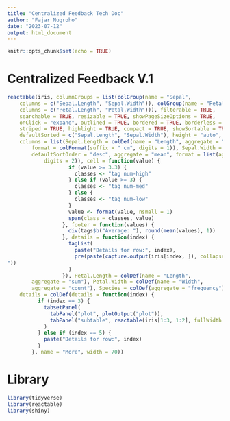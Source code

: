 ```yaml
---
title: "Centralized Feedback Tech Doc"
author: "Fajar Nugroho"
date: "2023-07-12"
output: html_document
---
```


```r
knitr::opts_chunk$set(echo = TRUE)
```

# Centralized Feedback V.1

```r

reactable(iris, columnGroups = list(colGroup(name = "Sepal", 
    columns = c("Sepal.Length", "Sepal.Width")), colGroup(name = "Petal", 
    columns = c("Petal.Length", "Petal.Width"))), filterable = TRUE, 
    searchable = TRUE, resizable = TRUE, showPageSizeOptions = TRUE, 
    onClick = "expand", outlined = TRUE, bordered = TRUE, borderless = TRUE, 
    striped = TRUE, highlight = TRUE, compact = TRUE, showSortable = TRUE, 
    defaultSorted = c("Sepal.Length", "Sepal.Width"), height = "auto", 
    columns = list(Sepal.Length = colDef(name = "Length", aggregate = "max", 
        format = colFormat(suffix = " cm", digits = 1)), Sepal.Width = colDef(name = "Width", 
        defaultSortOrder = "desc", aggregate = "mean", format = list(aggregated = colFormat(suffix = " (avg)", 
            digits = 2)), cell = function(value) {
                    if (value >= 3.3) {
                      classes <- "tag num-high"
                    } else if (value >= 3) {
                      classes <- "tag num-med"
                    } else {
                      classes <- "tag num-low"
                    }
                    value <- format(value, nsmall = 1)
                    span(class = classes, value)
                  }, footer = function(values) {
                    div(tags$b("Average: "), round(mean(values), 1))
                  }, details = function(index) {
                    tagList(
                      paste("Details for row:", index),
                      pre(paste(capture.output(iris[index, ]), collapse = "
"))
                    )
                  }), Petal.Length = colDef(name = "Length", 
        aggregate = "sum"), Petal.Width = colDef(name = "Width", 
        aggregate = "count"), Species = colDef(aggregate = "frequency")), 
    details = colDef(details = function(index) {
          if (index == 3) {
            tabsetPanel(
              tabPanel("plot", plotOutput("plot")),
              tabPanel("subtable", reactable(iris[1:3, 1:2], fullWidth = FALSE))
            )
          } else if (index == 5) {
            paste("Details for row:", index)
          }
        }, name = "More", width = 70))

```





# Library

```r

library(tidyverse)
library(reactable)
library(shiny)

```


















